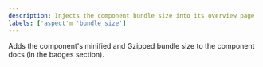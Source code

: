 ```yaml
---
description: Injects the component bundle size into its overview page
labels: ['aspect'm 'bundle size']
---
```


Adds the component's minified and Gzipped bundle size to the component docs (in the badges section).
